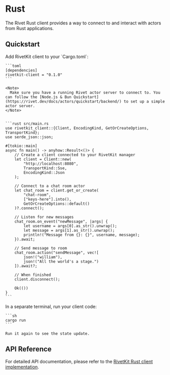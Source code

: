 

# Rust

The Rivet Rust client provides a way to connect to and interact with actors from Rust applications.

## Quickstart

<Steps>
  <Step title="Installation">
    Add RivetKit client to your `Cargo.toml`:
    
    ```toml
    [dependencies]
    rivetkit-client = "0.1.0"
    ```
  </Step>

  <Step title="Connect to your Actors">

    <Note>
      Make sure you have a running Rivet actor server to connect to. You can follow the [Node.js & Bun Quickstart](https://rivet.dev/docs/actors/quickstart/backend/) to set up a simple actor server.
    </Note>


    ```rust src/main.rs
    use rivetkit_client::{Client, EncodingKind, GetOrCreateOptions, TransportKind};
    use serde_json::json;

    #[tokio::main]
    async fn main() -> anyhow::Result<()> {
        // Create a client connected to your RivetKit manager
        let client = Client::new(
            "http://localhost:8080",
            TransportKind::Sse,
            EncodingKind::Json
        );

        // Connect to a chat room actor
        let chat_room = client.get_or_create(
            "chat-room",
            ["keys-here"].into(),
            GetOrCreateOptions::default()
        )?.connect();
        
        // Listen for new messages
        chat_room.on_event("newMessage", |args| {
            let username = args[0].as_str().unwrap();
            let message = args[1].as_str().unwrap();
            println!("Message from {}: {}", username, message);
        }).await;

        // Send message to room
        chat_room.action("sendMessage", vec![
            json!("william"),
            json!("All the world's a stage.")
        ]).await?;

        // When finished
        client.disconnect();

        Ok(())
    }
    ```
  </Step>

  <Step title="Run your client">
    In a separate terminal, run your client code:
    
    ```sh
    cargo run
    ```

    Run it again to see the state update.
  </Step>
</Steps>


## API Reference

For detailed API documentation, please refer to the [RivetKit Rust client implementation](https://github.com/rivet-dev/rivetkit/blob/main/clients/rust).
